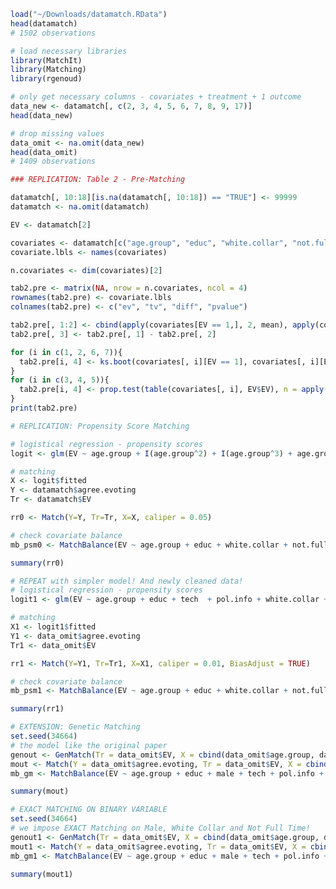 ```r
load("~/Downloads/datamatch.RData")
head(datamatch)
# 1502 observations
```
```r
# load necessary libraries
library(MatchIt)
library(Matching)
library(rgenoud)

```
```r
# only get necessary columns - covariates + treatment + 1 outcome
data_new <- datamatch[, c(2, 3, 4, 5, 6, 7, 8, 9, 17)]
head(data_new)
```
```r
# drop missing values
data_omit <- na.omit(data_new)
head(data_omit)
# 1409 observations
```
```r
### REPLICATION: Table 2 - Pre-Matching

datamatch[, 10:18][is.na(datamatch[, 10:18]) == "TRUE"] <- 99999
datamatch <- na.omit(datamatch)

EV <- datamatch[2]

covariates <- datamatch[c("age.group", "educ", "white.collar", "not.full.time", "male", "tech", "pol.info")]
covariate.lbls <- names(covariates)

n.covariates <- dim(covariates)[2]

tab2.pre <- matrix(NA, nrow = n.covariates, ncol = 4)
rownames(tab2.pre) <- covariate.lbls
colnames(tab2.pre) <- c("ev", "tv", "diff", "pvalue")

tab2.pre[, 1:2] <- cbind(apply(covariates[EV == 1,], 2, mean), apply(covariates[EV == 0,], 2, mean))
tab2.pre[, 3] <- tab2.pre[, 1] - tab2.pre[, 2]

for (i in c(1, 2, 6, 7)){
  tab2.pre[i, 4] <- ks.boot(covariates[, i][EV == 1], covariates[, i][EV == 0], nboots = 500)$ks.boot.pvalue
}
for (i in c(3, 4, 5)){
  tab2.pre[i, 4] <- prop.test(table(covariates[, i], EV$EV), n = apply(table(covariates[,i],EV$EV),2, sum))$p.value
}
print(tab2.pre)
```

```r
# REPLICATION: Propensity Score Matching

# logistical regression - propensity scores
logit <- glm(EV ~ age.group + I(age.group^2) + I(age.group^3) + age.group:educ + age.group:tech + educ + I(educ^2) + tech + I(tech^2) + pol.info + educ:pol.info + age.group:pol.info + tech:pol.info + white.collar + not.full.time + male, data = datamatch, family = "binomial")

# matching
X <- logit$fitted
Y <- datamatch$agree.evoting
Tr <- datamatch$EV

rr0 <- Match(Y=Y, Tr=Tr, X=X, caliper = 0.05)

# check covariate balance
mb_psm0 <- MatchBalance(EV ~ age.group + educ + white.collar + not.full.time + male + tech + pol.info, data = datamatch, match.out = rr0)
```


```r
summary(rr0)
```
```r
# REPEAT with simpler model! And newly cleaned data!
# logistical regression - propensity scores
logit1 <- glm(EV ~ age.group + educ + tech  + pol.info + white.collar + not.full.time + male, data = data_omit, family = "binomial")

# matching
X1 <- logit1$fitted
Y1 <- data_omit$agree.evoting
Tr1 <- data_omit$EV

rr1 <- Match(Y=Y1, Tr=Tr1, X=X1, caliper = 0.01, BiasAdjust = TRUE)

# check covariate balance
mb_psm1 <- MatchBalance(EV ~ age.group + educ + white.collar + not.full.time + male + tech + pol.info, data = data_omit, match.out = rr1, nboots = 2000)
```
```r
summary(rr1)
```

```r
# EXTENSION: Genetic Matching
set.seed(34664)
# the model like the original paper
genout <- GenMatch(Tr = data_omit$EV, X = cbind(data_omit$age.group, data_omit$educ, data_omit$male, data_omit$tech, data_omit$pol.info, data_omit$white.collar, data_omit$not.full.time), pop.size = 20, nboots = 500) # increase the number of bootstraps to increase the quality of matching
mout <- Match(Y = data_omit$agree.evoting, Tr = data_omit$EV, X = cbind(data_omit$age.group, data_omit$educ, data_omit$male, data_omit$tech, data_omit$pol.info, data_omit$white.collar, data_omit$not.full.time), Weight.matrix = genout)
mb_gm <- MatchBalance(EV ~ age.group + educ + male + tech + pol.info + white.collar + not.full.time, data = data_omit, match.out = mout)
```

```r
summary(mout)
```
```r
# EXACT MATCHING ON BINARY VARIABLE
set.seed(34664)
# we impose EXACT Matching on Male, White Collar and Not Full Time!
genout1 <- GenMatch(Tr = data_omit$EV, X = cbind(data_omit$age.group, data_omit$educ, data_omit$male, data_omit$tech, data_omit$pol.info, data_omit$white.collar, data_omit$not.full.time), exact = c(FALSE, FALSE, TRUE, FALSE, FALSE, TRUE, TRUE), pop.size = 20, nboots = 500) # increase the number of bootstraps to increase the quality of matching
mout1 <- Match(Y = data_omit$agree.evoting, Tr = data_omit$EV, X = cbind(data_omit$age.group, data_omit$educ, data_omit$male, data_omit$tech, data_omit$pol.info, data_omit$white.collar, data_omit$not.full.time), Weight.matrix = genout1)
mb_gm1 <- MatchBalance(EV ~ age.group + educ + male + tech + pol.info + white.collar + not.full.time, data = data_omit, match.out = mout1)
```
```r
summary(mout1)
```

